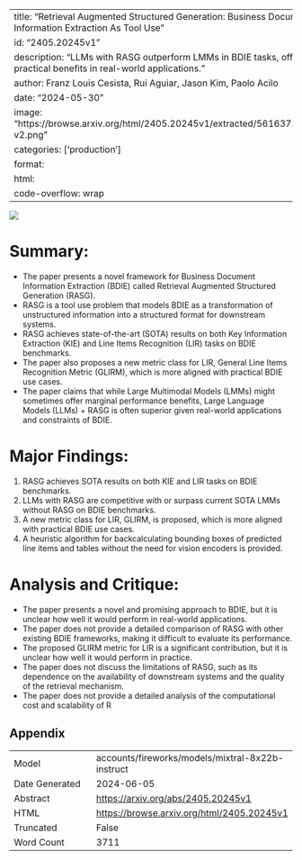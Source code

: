 
---
title: "Retrieval Augmented Structured Generation: Business Document Information Extraction As Tool Use"
id: "2405.20245v1"
description: "LLMs with RASG outperform LMMs in BDIE tasks, offering practical benefits in real-world applications."
author: Franz Louis Cesista, Rui Aguiar, Jason Kim, Paolo Acilo
date: "2024-05-30"
image: "https://browse.arxiv.org/html/2405.20245v1/extracted/5616372/rasg-v2.png"
categories: ['production']
format:
  html:
    code-overflow: wrap
---

![](https://browse.arxiv.org/html/2405.20245v1/extracted/5616372/rasg-v2.png)

# Summary:

- The paper presents a novel framework for Business Document Information Extraction (BDIE) called Retrieval Augmented Structured Generation (RASG).
- RASG is a tool use problem that models BDIE as a transformation of unstructured information into a structured format for downstream systems.
- RASG achieves state-of-the-art (SOTA) results on both Key Information Extraction (KIE) and Line Items Recognition (LIR) tasks on BDIE benchmarks.
- The paper also proposes a new metric class for LIR, General Line Items Recognition Metric (GLIRM), which is more aligned with practical BDIE use cases.
- The paper claims that while Large Multimodal Models (LMMs) might sometimes offer marginal performance benefits, Large Language Models (LLMs) + RASG is often superior given real-world applications and constraints of BDIE.

# Major Findings:

1. RASG achieves SOTA results on both KIE and LIR tasks on BDIE benchmarks.
2. LLMs with RASG are competitive with or surpass current SOTA LMMs without RASG on BDIE benchmarks.
3. A new metric class for LIR, GLIRM, is proposed, which is more aligned with practical BDIE use cases.
4. A heuristic algorithm for backcalculating bounding boxes of predicted line items and tables without the need for vision encoders is provided.

# Analysis and Critique:

- The paper presents a novel and promising approach to BDIE, but it is unclear how well it would perform in real-world applications.
- The paper does not provide a detailed comparison of RASG with other existing BDIE frameworks, making it difficult to evaluate its performance.
- The proposed GLIRM metric for LIR is a significant contribution, but it is unclear how well it would perform in practice.
- The paper does not discuss the limitations of RASG, such as its dependence on the availability of downstream systems and the quality of the retrieval mechanism.
- The paper does not provide a detailed analysis of the computational cost and scalability of R

## Appendix

|          |          |
|----------|----------|
| Model     | accounts/fireworks/models/mixtral-8x22b-instruct       |
| Date Generated     | 2024-06-05       |
| Abstract | [https://arxiv.org/abs/2405.20245v1](https://arxiv.org/abs/2405.20245v1)        |
| HTML     | [https://browse.arxiv.org/html/2405.20245v1](https://browse.arxiv.org/html/2405.20245v1)       |
| Truncated       | False       |
| Word Count       | 3711       |